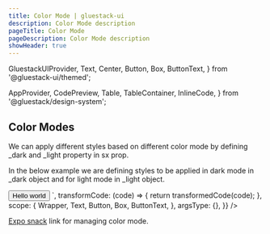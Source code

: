 ```yaml
---
title: Color Mode | gluestack-ui
description: Color Mode description
pageTitle: Color Mode
pageDescription: Color Mode description
showHeader: true
---
```


  GluestackUIProvider,
  Text,
  Center,
  Button,
  Box,
  ButtonText,
} from '@gluestack-ui/themed';

  AppProvider,
  CodePreview,
  Table,
  TableContainer,
  InlineCode,
} from '@gluestack/design-system';

<Meta title="Styling/Color Mode" />

## Color Modes

We can apply different styles based on different color mode by defining \_dark and \_light property in sx prop.

In the below example we are defining styles to be applied in dark mode in \_dark object and for light mode in \_light object.

<AppProvider>
  <CodePreview
    showComponentRenderer={true}
    showArgsController={false}
    metaData={{
      code: `
     <>
 <Button
          sx={{
            _dark: {
              bg: "$red400",
            },
            _light: {
              bg: "$red600",
            },
          }}
        >
          <ButtonText>Hello world</ButtonText>
        </Button>
     </>
      `,
      transformCode: (code) => {
        return transformedCode(code);
      },
      scope: {
        Wrapper,
        Text,
        Button,
        Box,
        ButtonText,
      },
      argsType: {},
    }}
  />
</AppProvider>

<br />

[Expo snack](https://snack.expo.dev/@gluestack/gluestack-ui-color-mode) link for managing color mode.
